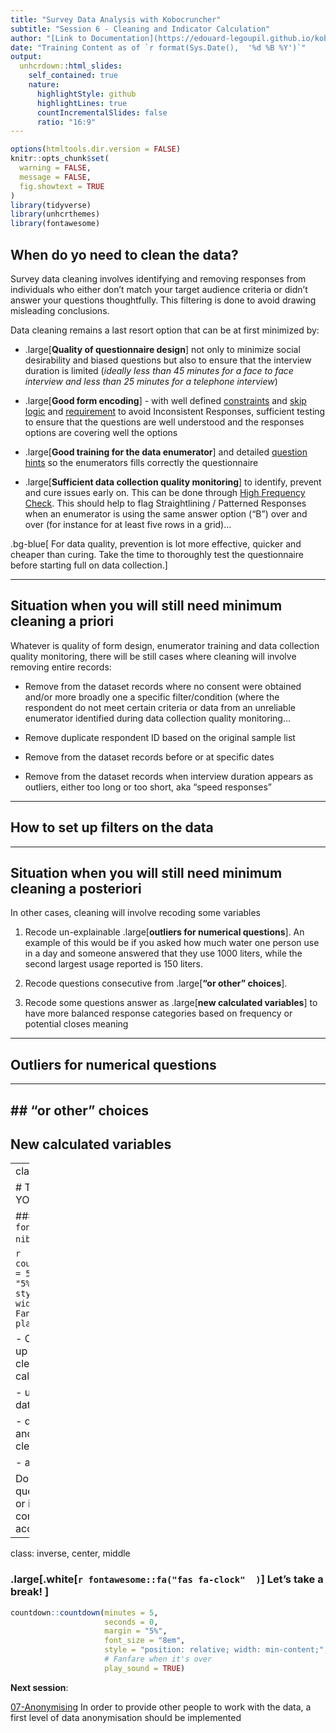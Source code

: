 ```yaml
---
title: "Survey Data Analysis with Kobocruncher"
subtitle: "Session 6 - Cleaning and Indicator Calculation"
author: "[Link to Documentation](https://edouard-legoupil.github.io/kobocruncher/) -- [Link to Previous Session](05-Searching_Asssociation.html) -- [Link to Next Session](07-Anonymising.html)  "
date: "Training Content as of `r format(Sys.Date(),  '%d %B %Y')`"
output:
  unhcrdown::html_slides:
    self_contained: true
    nature:
      highlightStyle: github
      highlightLines: true
      countIncrementalSlides: false
      ratio: "16:9"
---
```


```r
options(htmltools.dir.version = FALSE)
knitr::opts_chunk$set(
  warning = FALSE,
  message = FALSE,
  fig.showtext = TRUE
)
library(tidyverse)
library(unhcrthemes)
library(fontawesome)
```

 

## When do yo need to clean the data?

Survey data cleaning involves identifying and removing responses from individuals who either don’t match your target audience criteria or didn’t answer your questions thoughtfully. This filtering is done to avoid drawing misleading conclusions. 

Data cleaning remains a last resort option that can be at first minimized by:

 * .large[__Quality of questionnaire design__] not only to minimize social desirability and biased questions but also to ensure that the interview duration is limited (_ideally less than 45 minutes for a face to face interview and less than 25 minutes for a telephone interview_)

 * .large[__Good form encoding__] - with well defined [constraints](https://xlsform.org/en/#constraints) and [skip logic](https://xlsform.org/en/#relevant) and [requirement](https://xlsform.org/en/#required) to avoid Inconsistent Responses, sufficient testing to ensure that the questions are well understood and the responses options are covering well the options
 
 * .large[__Good training for the data enumerator__] and detailed [question hints](https://xlsform.org/en/#hints) so the enumerators fills correctly the questionnaire
 
 * .large[__Sufficient data collection quality monitoring__] to identify, prevent and cure issues early on. This can be done through [High Frequency Check](https://unhcr.github.io/HighFrequencyChecks/docs/). This should help to  flag Straightlining / Patterned Responses when an enumerator is using the same answer option ("B") over and over (for instance  for at least five rows in a grid)...  
 
 
 .bg-blue[
For data quality, prevention is lot more effective, quicker and cheaper than curing. Take the time to thoroughly test the questionnaire before starting full on data collection.
]    
 
---

## Situation when you will still need minimum cleaning a priori

Whatever is quality of form design, enumerator training and data collection quality monitoring, there will be still cases where cleaning will involve removing entire records:

 * Remove from the dataset records where no consent were obtained and/or more broadly one a specific filter/condition (where the respondent do not meet certain criteria or data from an unreliable enumerator identified during data collection quality monitoring...
 
 * Remove duplicate respondent ID based on the original sample list
 
 * Remove from the dataset records before or at specific dates
 
 * Remove from the dataset  records when interview duration appears as outliers, either too long or too short, aka "speed responses" 
 
 
---

## How to set up filters on the data
 
---

## Situation when you will still need minimum cleaning a posteriori
 
In other cases, cleaning will involve recoding some variables 
 
 
 1. Recode un-explainable .large[__outliers for numerical questions__]. An example of this would be if you asked how much water one person use in a day and someone answered that they use 1000 liters, while the second largest usage reported is 150 liters.
 
 
 2. Recode questions consecutive from  .large[__"or other" choices__].
 
 3. Recode some questions answer as .large[__new calculated variables__] to have more balanced response categories based on frequency or potential closes meaning
 
 
 
 
---

## Outliers for numerical questions

---

## "or other" choices
---

## New calculated variables
 
 




---
class: inverse, center, middle

# TIME TO PRACTISE ON YOUR OWN! 

### .large[.white[`r fontawesome::fa("fas fa-pen-nib"  )  `] **5 minutes! **] 

 
```r
countdown::countdown(minutes = 5,
                     seconds = 0,
                     margin = "5%",
                     font_size = "8em",
                     style = "position: relative; width: min-content;",
                     # Fanfare when it's over
                     play_sound = TRUE)
```

 - Open again locally and set up the outliers treatment, clean the _"or_other"_ and add calculated variables
 
 - upload and build up you data dictionary `kobo_dico()`
 
 - download again the xlsfrom and fill in the various tab for cleaning log
 
 - add the following indicator:
 

Do not hesitate to raise your questions in the [ticket system](https://github.com/Edouard-Legoupil/kobocruncher/issues/new) or in the chat so the training content can be improved accordingly! 
 
---
class: inverse, center, middle



### .large[.white[`r fontawesome::fa("fas fa-clock"  )  `] **Let's take a break! **] 
 
```r
countdown::countdown(minutes = 5,
                     seconds = 0,
                     margin = "5%",
                     font_size = "8em",
                     style = "position: relative; width: min-content;",
                     # Fanfare when it's over
                     play_sound = TRUE)
```

__Next session__:  

[07-Anonymising](07-Anonymising.html) In order to provide other people to work with the data, a first level of data anonymisation should be implemented
